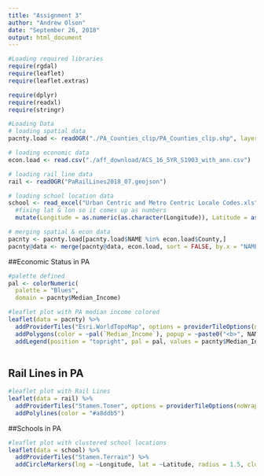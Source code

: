 ```yaml
---
title: "Assignment 3"
author: "Andrew Olson"
date: "September 26, 2018"
output: html_document
---
```


```r
#Loading required libraries
require(rgdal)
require(leaflet)
require(leaflet.extras)

require(dplyr)
require(readxl)
require(stringr)

```



```r
#Loading Data
# loading spatial data
pacnty.load <- readOGR("./PA_Counties_clip/PA_Counties_clip.shp", layer = "PA_Counties_clip", GDAL1_integer64_policy = TRUE)

# loading economic data
econ.load <- read.csv("./aff_download/ACS_16_5YR_S1903_with_ann.csv")

# loading rail line data
rail <- readOGR("PaRailLines2018_07.geojson")

# loading school location data
school <- read_excel("Urban Centric and Metro Centric Locale Codes.xls")%>%
  #fixing lat & lon so it comes up as numbers
  mutate(Longitude = as.numeric(as.character(Longitude)), Latitude = as.numeric(as.character(Latitude)))

# merging spatial & econ data
pacnty <- pacnty.load[pacnty.load$NAME %in% econ.load$County,]
pacnty@data <- merge(pacnty@data, econ.load, sort = FALSE, by.x = "NAME", by.y = "County")
```

##Economic Status in PA

```r
#palette defined
pal <- colorNumeric(
  palette = "Blues",
  domain = pacnty$Median_Income)

#leaflet plot with PA median income colored
leaflet(data = pacnty) %>%
  addProviderTiles("Esri.WorldTopoMap", options = providerTileOptions(noWrap = TRUE)) %>%
  addPolygons(color = ~pal(`Median_Income`), popup = ~paste0("<b>", NAME, ":</b> $", format(Median_Income, big.mark = ","))) %>%
  addLegend(position = "topright", pal = pal, values = pacnty$Median_Income, title = "Median Income by County (dollars)")
  
```

## Rail Lines in PA

```r
#leaflet plot with Rail Lines
leaflet(data = rail) %>%
  addProviderTiles("Stamen.Toner", options = providerTileOptions(noWrap = TRUE)) %>%
  addPolylines(color = "#a8ddb5")
```

##Schools in PA

```r
#leaflet plot with clustered school locations
leaflet(data = school) %>%
  addProviderTiles("Stamen.Terrain") %>%
  addCircleMarkers(lng = ~Longitude, lat = ~Latitude, radius = 1.5, clusterOptions = markerClusterOptions())
```
